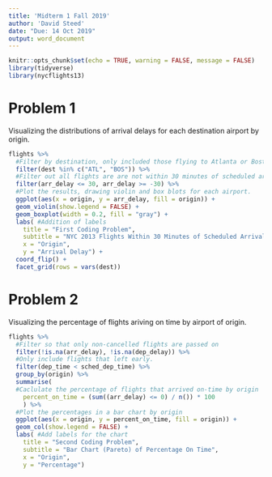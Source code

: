 ```yaml
---
title: 'Midterm 1 Fall 2019'
author: 'David Steed'
date: "Due: 14 Oct 2019"
output: word_document
---
```


```r
knitr::opts_chunk$set(echo = TRUE, warning = FALSE, message = FALSE)
library(tidyverse)
library(nycflights13)
```
# Problem 1 

Visualizing the distributions of arrival delays for each destination airport by origin.

```r
flights %>%
  #Filter by destination, only included those flying to Atlanta or Boston
  filter(dest %in% c("ATL", "BOS")) %>% 
  #Filter out all flights are are not within 30 minutes of scheduled arrival
  filter(arr_delay <= 30, arr_delay >= -30) %>% 
  #Plot the results, drawing violin and box blots for each airport.
  ggplot(aes(x = origin, y = arr_delay, fill = origin)) + 
  geom_violin(show.legend = FALSE) +
  geom_boxplot(width = 0.2, fill = "gray") +
  labs( #Addition of labels
    title = "First Coding Problem",
    subtitle = "NYC 2013 Flights Within 30 Minutes of Scheduled Arrival",
    x = "Origin",
    y = "Arrival Delay") +
  coord_flip() +
  facet_grid(rows = vars(dest))
```  

# Problem 2

Visualizing the percentage of flights ariving on time by airport of origin.

```r
flights %>%
  #Filter so that only non-cancelled flights are passed on
  filter(!is.na(arr_delay), !is.na(dep_delay)) %>% 
  #Only include flights that left early. 
  filter(dep_time < sched_dep_time) %>% 
  group_by(origin) %>% 
  summarise(
  #Caclulate the percentage of flights that arrived on-time by origin
    percent_on_time = (sum((arr_delay) <= 0) / n()) * 100
    ) %>% 
  #Plot the percentages in a bar chart by origin
  ggplot(aes(x = origin, y = percent_on_time, fill = origin)) + 
  geom_col(show.legend = FALSE) +
  labs( #Add labels for the chart
    title = "Second Coding Problem",
    subtitle = "Bar Chart (Pareto) of Percentage On Time",
    x = "Origin",
    y = "Percentage")
```